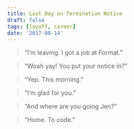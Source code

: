 ```yaml
---
title: Last Day on Termination Notice
draft: false
tags: [layoff, career]
date: '2017-08-14'
---
```


> “I’m leaving. I got a job at Format.”

> “Woah yay! You put your notice in?”

> “Yep. This morning.”

> “I’m glad for you.”

> “And where are you going Jen?”

> “Home. To code.”
